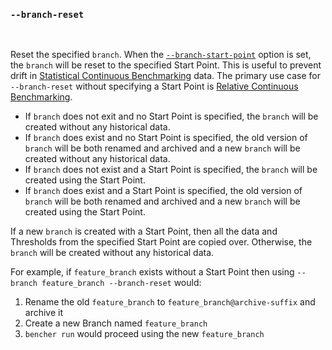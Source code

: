 
### `--branch-reset`

<br />

Reset the specified `branch`.
When the [`--branch-start-point`][branch start point] option is set,
the `branch` will be reset to the specified Start Point.
This is useful to prevent drift in [Statistical Continuous Benchmarking][statistical continuous benchmarking] data.
The primary use case for `--branch-reset` without specifying a Start Point
is [Relative Continuous Benchmarking][relative continuous benchmarking].

- If `branch` does not exit and no Start Point is specified, the `branch` will be created without any historical data.
- If `branch` does exist and no Start Point is specified,
  the old version of `branch` will be both renamed and archived
  and a new `branch` will be created without any historical data.
- If `branch` does not exist and a Start Point is specified,
  the `branch` will be created using the Start Point.
- If `branch` does exist and a Start Point is specified,
  the old version of `branch` will be both renamed and archived
  and a new `branch` will be created using the Start Point.

If a new `branch` is created with a Start Point,
then all the data and Thresholds from the specified Start Point are copied over.
Otherwise, the `branch` will be created without any historical data.

For example, if `feature_branch` exists without a Start Point
then using `--branch feature_branch --branch-reset`
would:

1. Rename the old `feature_branch` to `feature_branch@archive-suffix` and archive it
2. Create a new Branch named `feature_branch`
3. `bencher run` would proceed using the new `feature_branch`

[statistical continuous benchmarking]: /docs/how-to/track-benchmarks/#statistical-continuous-benchmarking
[relative continuous benchmarking]: /docs/how-to/track-benchmarks/#relative-continuous-benchmarking

[branch start point]: #--branch-start-point-branch
